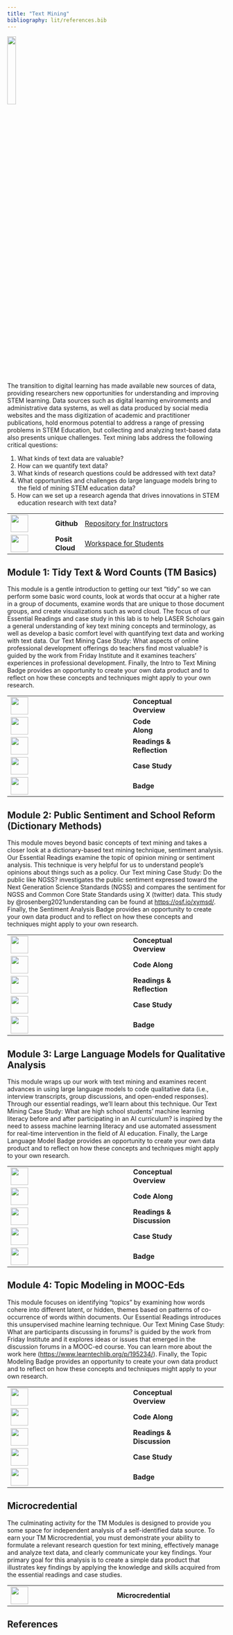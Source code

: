 ```yaml
---
title: "Text Mining"
bibliography: lit/references.bib
---
```


![](images/tm-micro.png){width="20%"}

The transition to digital learning has made available new sources of data, providing researchers new opportunities for understanding and improving STEM learning. Data sources such as digital learning environments and administrative data systems, as well as data produced by social media websites and the mass digitization of academic and practitioner publications, hold enormous potential to address a range of pressing problems in STEM Education, but collecting and analyzing text-based data also presents unique challenges. Text mining labs address the following critical questions:

1.  What kinds of text data are valuable?
2.  How can we quantify text data?
3.  What kinds of research questions could be addressed with text data?
4.  What opportunities and challenges do large language models bring to the field of mining STEM education data?
5.  How can we set up a research agenda that drives innovations in STEM education research with text data?

+------------------------------------+-----------------+-----------------------------------------------------------------------------------------------------------------------+
| ![](images/github.png){width="40"} | **Github\       | [Repository for Instructors](https://github.com/laser-institute/text-mining)                                          |
|                                    | **              |                                                                                                                       |
+------------------------------------+-----------------+-----------------------------------------------------------------------------------------------------------------------+
| ![](images/posit.png){width="40"}  | **Posit Cloud** | [Workspace for Students](https://posit.cloud/spaces/493094/join?access_code=qjsumVzA0HZYgrxOSizVbVPmDs7iHYS32yUQaqDe) |
+------------------------------------+-----------------+-----------------------------------------------------------------------------------------------------------------------+

## Module 1: Tidy Text & Word Counts (TM Basics)

This module is a gentle introduction to getting our text “tidy” so we can perform some basic word counts, look at words that occur at a higher rate in a group of documents, examine words that are unique to those document groups, and create visualizations such as word cloud. The focus of our Essential Readings and case study in this lab is to help LASER Scholars gain a general understanding of key text mining concepts and terminology, as well as develop a basic comfort level with quantifying text data and working with text data. Our Text Mining Case Study: What aspects of online professional development offerings do teachers find most valuable? is guided by the work from Friday Institute and it examines teachers' experiences in professional development. Finally, the Intro to Text Mining Badge provides an opportunity to create your own data product and to reflect on how these concepts and techniques might apply to your own research.

+-------------------------------------------------+----------------+-------------------+
| ![](images/conceptual-overview.png){width="40"} | **Conceptual\  |                   |
|                                                 | Overview**     |                   |
+-------------------------------------------------+----------------+-------------------+
| ![](images/code-along.png){width="40"}          | **Code Along** |                   |
+-------------------------------------------------+----------------+-------------------+
| ![](images/reading.png){width="40"}             | **Readings &\  |                   |
|                                                 | Reflection**   |                   |
+-------------------------------------------------+----------------+-------------------+
| ![](images/case-study.png){width="40"}          | **Case Study** |                   |
+-------------------------------------------------+----------------+-------------------+
| ![](images/tm-badge-1.png){width="40"}          | **Badge**      |                   |
+-------------------------------------------------+----------------+-------------------+

## Module 2: Public Sentiment and School Reform (Dictionary Methods)

This module moves beyond basic concepts of text mining and takes a closer look at a dictionary-based text mining technique, sentiment analysis. Our Essential Readings examine the topic of opinion mining or sentiment analysis. This technique is very helpful for us to understand people's opinions about things such as a policy. Our Text mining Case Study: Do the public like NGSS? investigates the public sentiment expressed toward the Next Generation Science Standards (NGSS) and compares the sentiment for NGSS and Common Core State Standards using X (twitter) data. This study by @rosenberg2021understanding can be found at <https://osf.io/xymsd/>. Finally, the Sentiment Analysis Badge provides an opportunity to create your own data product and to reflect on how these concepts and techniques might apply to your own research.

+------------------------------------------+----------------+----------------+
| ![](images/presentation.png){width="40"} | **Conceptual\  |                |
|                                          | Overview**     |                |
+------------------------------------------+----------------+----------------+
| ![](images/code-along.png){width="40"}   | **Code Along** |                |
+------------------------------------------+----------------+----------------+
| ![](images/reading.png){width="40"}      | **Readings &\  |                |
|                                          | Reflection**   |                |
+------------------------------------------+----------------+----------------+
| ![](images/case-study.png){width="40"}   | **Case Study** |                |
+------------------------------------------+----------------+----------------+
| ![](images/tm-badge-2.png){width="40"}   | **Badge**      |                |
+------------------------------------------+----------------+----------------+

## Module 3: Large Language Models for Qualitative Analysis

This module wraps up our work with text mining and examines recent advances in using large language models to code qualitative data (i.e., interview transcripts, group discussions, and open-ended responses). Through our essential readings, we'll learn about this technique. Our Text Mining Case Study: What are high school students’ machine learning literacy before and after participating in an AI curriculum? is inspired by the need to assess machine learning literacy and use automated assessment for real-time intervention in the field of AI education. Finally, the Large Language Model Badge provides an opportunity to create your own data product and to reflect on how these concepts and techniques might apply to your own research.

+------------------------------------------+----------------+----------------+
| ![](images/presentation.png){width="40"} | **Conceptual\  |                |
|                                          | Overview**     |                |
+------------------------------------------+----------------+----------------+
| ![](images/code-along.png){width="40"}   | **Code Along** |                |
+------------------------------------------+----------------+----------------+
| ![](images/reading.png){width="40"}      | **Readings &\  |                |
|                                          | Discussion**   |                |
+------------------------------------------+----------------+----------------+
| ![](images/case-study.png){width="40"}   | **Case Study** |                |
+------------------------------------------+----------------+----------------+
| ![](images/tm-badge-3.png){width="40"}   | **Badge**      |                |
+------------------------------------------+----------------+----------------+

## Module 4: Topic Modeling in MOOC-Eds

This module focuses on identifying “topics” by examining how words cohere into different latent, or hidden, themes based on patterns of co-occurrence of words within documents. Our Essential Readings introduces this unsupervised machine learning technique. Our Text Mining Case Study: What are participants discussing in forums? is guided by the work from Friday Institute and it explores ideas or issues that emerged in the discussion forums in a MOOC-ed course. You can learn more about the work here (<https://www.learntechlib.org/p/195234/>). Finally, the Topic Modeling Badge provides an opportunity to create your own data product and to reflect on how these concepts and techniques might apply to your own research.

+------------------------------------------+----------------+----------------+
| ![](images/presentation.png){width="40"} | **Conceptual\  |                |
|                                          | Overview**     |                |
+------------------------------------------+----------------+----------------+
| ![](images/code-along.png){width="40"}   | **Code Along** |                |
+------------------------------------------+----------------+----------------+
| ![](images/reading.png){width="40"}      | **Readings &\  |                |
|                                          | Discussion**   |                |
+------------------------------------------+----------------+----------------+
| ![](images/case-study.png){width="40"}   | **Case Study** |                |
+------------------------------------------+----------------+----------------+
| ![](images/tm-badge-4.png){width="40"}   | **Badge**      |                |
+------------------------------------------+----------------+----------------+

## Microcredential

The culminating activity for the TM Modules is designed to provide you some space for independent analysis of a self-identified data source. To earn your TM Microcredential, you must demonstrate your ability to formulate a relevant research question for text mining, effectively manage and analyze text data, and clearly communicate your key findings. Your primary goal for this analysis is to create a simple data product that illustrates key findings by applying the knowledge and skills acquired from the essential readings and case studies.

+--------------------------------------+---------------------+-----------------+
| ![](images/tm-micro.png){width="40"} | **Microcredential** |                 |
+--------------------------------------+---------------------+-----------------+

## References

